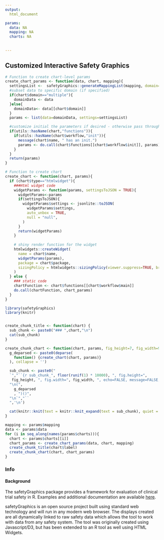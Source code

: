 ```yaml
---
output:
  html_document

params:
  data: NA
  mapping: NA
  charts: NA
  
  
---
```


## Customized Interactive Safety Graphics {.tabset .tabset-fade} 

```r

# Function to create chart-level params
create_chart_params <- function(data, chart, mapping){
  settingsList <-  safetyGraphics::generateMappingList(mapping, domain=chart$domain)
  #subset data to specific domain (if specified)
  if(chart$domain=="multiple"){
    domainData <- data
  }else{
    domainData<- data[[chart$domain]]
  }
  params <- list(data=domainData, settings=settingsList)

  #customize initial the parameters if desired - otherwise pass through domain level data and mapping)
  if(utils::hasName(chart,"functions")){
    if(utils::hasName(chart$workflow,"init")){
      message(chart$name, " has an init.")
      params <- do.call(chart$functions[[chart$workflow$init]], params)
    }
  }
  return(params)
}

# Function to create chart
create_chart <- function(chart, params){
  if (chart$type=="htmlwidget"){
    ###Html widget code
    widgetParams <- function(params, settingsToJSON = TRUE){
      widgetParams<-params
      if(settingsToJSON){
        widgetParams$settings <- jsonlite::toJSON(
          widgetParams$settings,
          auto_unbox = TRUE,
          null = "null",  
        )
      }
      return(widgetParams)
    }
    
    # shiny render function for the widget 
    htmlwidgets::createWidget(
      name = chart$name,
      widgetParams(params),
      package = chart$package,
      sizingPolicy = htmlwidgets::sizingPolicy(viewer.suppress=TRUE, browser.external = TRUE),     
    )  
  } else {
    ### static code
    chartFunction <- chart$functions[[chart$workflow$main]]
    do.call(chartFunction, chart_params)  
  }  
}
```


```r
library(safetyGraphics)
library(knitr)


create_chunk_title <- function(chart) {
  sub_chunk <- paste0("### ",chart,"\n")
  cat(sub_chunk)
}

create_chunk_chart <- function(chart, params, fig_height=7, fig_width=9) {
  g_deparsed <- paste0(deparse(
    function() {create_chart(chart, params)}
  ), collapse = '')

  sub_chunk <- paste0("
  `","``{r sub_chunk_", floor(runif(1) * 10000), ", fig.height=",
   fig_height, ", fig.width=", fig_width, ", echo=FALSE, message=FALSE, warning=FALSE}",
  "\n(",
    g_deparsed
    , ")()",
  "\n`","``
  ",'\n')

  cat(knitr::knit(text = knitr::knit_expand(text = sub_chunk), quiet = TRUE))
}

mapping <- params$mapping
data <- params$data
for (i in seq_along(names(params$charts))){
  chart <- params$charts[[i]]
  chart_params <- create_chart_params(data, chart, mapping)
  create_chunk_title(chart$label)
  create_chunk_chart(chart, chart_params)
}

```



### Info

#### Background
The safetyGraphics package provides a framework for evaluation of clinical trial safety in R. Examples and additional documentation are available [here](https://github.com/ASA-DIA-InteractiveSafetyGraphics/safetyGraphics).

safetyGraphics is an open source project built using standard web technology and will run in any modern web browser. The displays created are all dynamically linked to raw safety data which allows the tool to work with data from any safety system. The tool was originally created using Javascript/D3, but has been extended to an R tool as well using HTML Widgets.   

